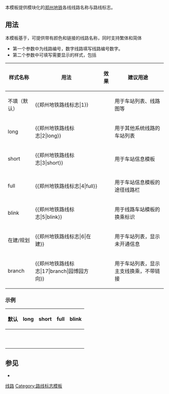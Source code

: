 本模板提供模块化的[[郑州地铁]]各线线路名称与路线标志。

== 用法 ==
本模板基于{{tl|郑州地铁颜色}}，可提供带有颜色和链接的线路名称，同时支持繁体和简体
*第一个参数中为线路编号，数字线路填写线路编号数字。
*第二个参数中可填写需要显示的样式，包括
{| class="wikitable"
! 样式名称
! 用法
! 效果
! 建议用途
|-
|不填（默认）
|<nowiki>{{郑州地铁路线标志|1}}</nowiki>
|{{郑州地铁路线标志|1}}
|用于车站列表、线路图等
|-
|long
|<nowiki>{{郑州地铁路线标志|2|long}}</nowiki>
|{{郑州地铁路线标志|2|long}}
|用于其他系统线路的车站列表
|-
|short
|<nowiki>{{郑州地铁路线标志|3|short}}</nowiki>
|{{郑州地铁路线标志|3|short}}
|用于车站信息模板
|-
|full
|<nowiki>{{郑州地铁路线标志|4|full}}</nowiki>
|{{郑州地铁路线标志|4|full}}
|用于车站信息模板的途径线路栏
|-
|blink
|<nowiki>{{郑州地铁路线标志|5|blink}}</nowiki>
|{{郑州地铁路线标志|5|blink}}
|用于线路车站模板的换乘标识
|-
|在建/规划
|<nowiki>{{郑州地铁路线标志|6|在建}}</nowiki>
|{{郑州地铁路线标志|6|在建}}
|用于车站列表，显示未开通信息
|-
|branch
|<nowiki>{{郑州地铁路线标志|17|branch|园博园方向}}</nowiki>
|{{郑州地铁路线标志|17|branch|园博园方向}}
|用于车站列表，显示主支线换乘，不带链接
|}

=== 示例 ===
{| class="wikitable"
! 默认
! long
! short
! full
! blink
|-
|{{郑州地铁路线标志|1}}
|{{郑州地铁路线标志|1|long}}
|{{郑州地铁路线标志|1|short}}
|{{郑州地铁路线标志|1|full}}
|{{郑州地铁路线标志|1|blink}}
|-
|{{郑州地铁路线标志|2}}
|{{郑州地铁路线标志|2|long}}
|{{郑州地铁路线标志|2|short}}
|{{郑州地铁路线标志|2|full}}
|{{郑州地铁路线标志|2|blink}}
|-
|{{郑州地铁路线标志|3}}
|{{郑州地铁路线标志|3|long}}
|{{郑州地铁路线标志|3|short}}
|{{郑州地铁路线标志|3|full}}
|{{郑州地铁路线标志|3|blink}}
|-
|{{郑州地铁路线标志|4}}
|{{郑州地铁路线标志|4|long}}
|{{郑州地铁路线标志|4|short}}
|{{郑州地铁路线标志|4|full}}
|{{郑州地铁路线标志|4|blink}}
|-
|{{郑州地铁路线标志|5}}
|{{郑州地铁路线标志|5|long}}
|{{郑州地铁路线标志|5|short}}
|{{郑州地铁路线标志|5|full}}
|{{郑州地铁路线标志|5|blink}}
|-
|{{郑州地铁路线标志|6}}
|{{郑州地铁路线标志|6|long}}
|{{郑州地铁路线标志|6|short}}
|{{郑州地铁路线标志|6|full}}
|{{郑州地铁路线标志|6|blink}}
|-
|{{郑州地铁路线标志|9}}
|{{郑州地铁路线标志|9|long}}
|{{郑州地铁路线标志|9|short}}
|{{郑州地铁路线标志|9|full}}
|{{郑州地铁路线标志|9|blink}}
|-
|{{郑州地铁路线标志|14}}
|{{郑州地铁路线标志|14|long}}
|{{郑州地铁路线标志|14|short}}
|{{郑州地铁路线标志|14|full}}
|{{郑州地铁路线标志|14|blink}}
|-
|{{郑州地铁路线标志|17}}
|{{郑州地铁路线标志|17|long}}
|{{郑州地铁路线标志|17|short}}
|{{郑州地铁路线标志|17|full}}
|{{郑州地铁路线标志|17|blink}}
|-
|{{郑州地铁路线标志|C}}
|{{郑州地铁路线标志|C|long}}
|{{郑州地铁路线标志|C|short}}
|{{郑州地铁路线标志|C|full}}
|{{郑州地铁路线标志|C|blink}}
|}

== 参见 ==
*{{tl|郑州地铁颜色}}
<includeonly>
[[Category:郑州地铁模板|线路]]
[[Category:路线标志模板]]
</includeonly>